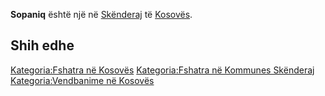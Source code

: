 {{Fshat në 
 | Emri                = Sopaniq
 | EmriAlt                = 
 | NAME_SHORT_FORM=      
 | NAME_GENERIC=      
 | NAME_SORT_NAME_RO=      SOPANIQ
 | FULL_NAME_RO = Sopaniq
 | FULL_NAME_ND_RO=Sopaniq
 | SORT_NAME_RG=SOPANIQ
 | FULL_NAME_RG=Sopaniq
 | FULL_NAME_ND_RG=Sopaniq
 | SRP_NAME_SHORT_FORM=      
 | SRP_NAME_GENERIC=      
 | SRP_NAME_SORT_NAME_RO=      
 | SRP_FULL_NAME_RO = 
 | SRP_FULL_NAME_ND_RO=
 | SRP_SORT_NAME_RG=
 | SRP_FULL_NAME_RG=
 | SRP_FULL_NAME_ND_RG=
 | Emri (Rasa dhanore) = 
 | Figura              = 
 | Shteti              = Kosovo
 | Komuna              = Skënderaj
 | Kodi postar         = 
 | Sipërfaqja          = 

 | Popullsia           = 

 | Regj. i popullsisë  = 
 | Dend. e popullsisë  = 
 | Faqja zyrtare       = 
 <!--- Koordinatat ----> 
 | Gjerësia            = 42.383056
 | Gjatësia            = 20.584722
 | Lartësia            = 
}}
'''Sopaniq''' është një [[]] në [[Skënderaj]] të [[Kosovës]].

<!-- == Gjeografia == -->
<!-- == Historia == -->
<!-- == Demografia == -->
== Shih edhe ==
{{Komuna Skënderaj}}
{{Kosovo-Administrata-Cung}}

[[Kategoria:Fshatra në Kosovës]]
[[Kategoria:Fshatra në Kommunes Skënderaj]]
[[Kategoria:Vendbanime në Kosovës]]